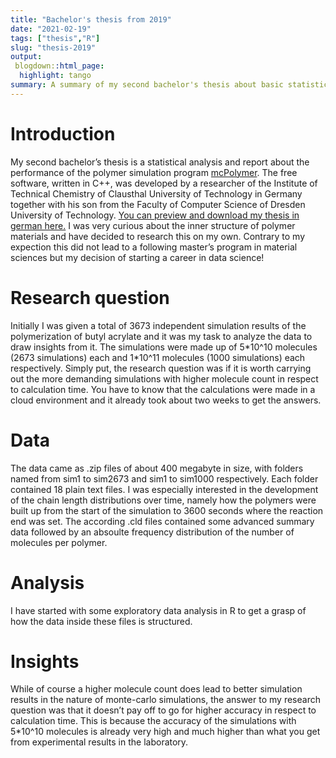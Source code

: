 ```yaml
---
title: "Bachelor's thesis from 2019"
date: "2021-02-19"
tags: ["thesis","R"]
slug: "thesis-2019"
output:
 blogdown::html_page:
  highlight: tango
summary: A summary of my second bachelor's thesis about basic statistics and technical chemistry
---
```


# Introduction
My second bachelor's thesis is a statistical analysis and report about the performance of the polymer simulation program [mcPolymer](https://doi.org/10.3390/polym4031416). The free software, written in C++, was developed by a researcher of the Institute of Technical Chemistry of Clausthal University of Technology in Germany together with his son from the Faculty of Computer Science of Dresden University of Technology. [You can preview and download my thesis in german here.](https://doi.org/10.21268/20190325-0) I was very curious about the inner structure of polymer materials and have decided to research this on my own. Contrary to my expection this did not lead to a following master's program in material sciences but my decision of starting a career in data science!

# Research question
Initially I was given a total of 3673 independent simulation results of the polymerization of butyl acrylate and it was my task to analyze the data to draw insights from it. The simulations were made up of 5\*10^10 molecules (2673 simulations) each and 1\*10^11 molecules (1000 simulations) each respectively. Simply put, the research question was if it is worth carrying out the more demanding simulations with higher molecule count in respect to calculation time. You have to know that the calculations were made in a cloud environment and it already took about two weeks to get the answers.

# Data
The data came as .zip files of about 400 megabyte in size, with folders named from sim1 to sim2673 and sim1 to sim1000 respectively. Each folder contained 18 plain text files. I was especially interested in the development of the chain length distributions over time, namely how the polymers were built up from the start of the simulation to 3600 seconds where the reaction end was set. The according .cld files contained some advanced summary data followed by an absoulte frequency distribution of the number of molecules per polymer.

# Analysis
I have started with some exploratory data analysis in R to get a grasp of how the data inside these files is structured.

# Insights
While of course a higher molecule count does lead to better simulation results in the nature of monte-carlo simulations, the answer to my research question was that it doesn't pay off to go for higher accuracy in respect to calculation time. This is because the accuracy of the simulations with 5\*10^10 molecules is already very high and much higher than what you get from experimental results in the laboratory.